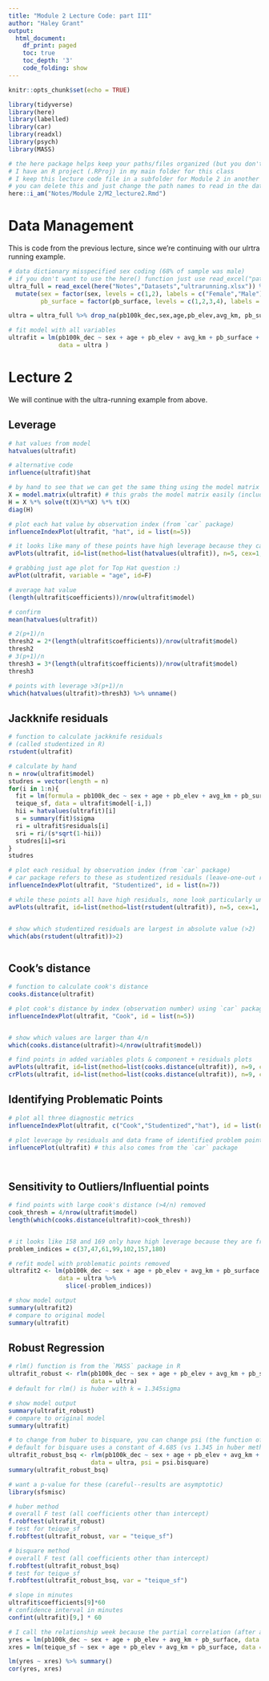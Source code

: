 ```yaml
---
title: "Module 2 Lecture Code: part III"
author: "Haley Grant"
output:
  html_document:
    df_print: paged
    toc: true
    toc_depth: '3'
    code_folding: show
---
```


```r
knitr::opts_chunk$set(echo = TRUE)
```

```r
library(tidyverse)
library(here)
library(labelled)
library(car)
library(readxl)
library(psych)
library(MASS)

# the here package helps keep your paths/files organized (but you don't have to if you don't want to)
# I have an R project (.RProj) in my main folder for this class
# I keep this lecture code file in a subfolder for Module 2 in another subfolder for Notes
# you can delete this and just change the path names to read in the data later to your computer's path name if that's easier
here::i_am("Notes/Module 2/M2_lecture2.Rmd")

```
# Data Management

This is code from the previous lecture, since we're continuing with our ulrtra running example.
 
```r
# data dictionary misspecified sex coding (68% of sample was male)
# if you don't want to use the here() function just use read_excel("path/on/your/computer") instead
ultra_full = read_excel(here("Notes","Datasets","ultrarunning.xlsx")) %>% 
  mutate(sex = factor(sex, levels = c(1,2), labels = c("Female","Male")),
         pb_surface = factor(pb_surface, levels = c(1,2,3,4), labels = c("Trail","Track","Road","Mix")))

ultra = ultra_full %>% drop_na(pb100k_dec,sex,age,pb_elev,avg_km, pb_surface, teique_sf)

# fit model with all variables
ultrafit = lm(pb100k_dec ~ sex + age + pb_elev + avg_km + pb_surface + teique_sf,
              data = ultra )

```

# Lecture 2

We will continue with the ultra-running example from above.

## Leverage
```r

# hat values from model
hatvalues(ultrafit)

# alternative code
influence(ultrafit)$hat

# by hand to see that we can get the same thing using the model matrix
X = model.matrix(ultrafit) # this grabs the model matrix easily (includign dummy variables)
H = X %*% solve(t(X)%*%X) %*% t(X)
diag(H)

# plot each hat value by observation index (from `car` package)
influenceIndexPlot(ultrafit, "hat", id = list(n=5))

# it looks like many of these points have high leverage because they came from track races and one due to age
avPlots(ultrafit, id=list(method=list(hatvalues(ultrafit)), n=5, cex=1, col=carPalette()[3], location="lr"))

# grabbing just age plot for Top Hat question :)
avPlot(ultrafit, variable = "age", id=F)

# average hat value
(length(ultrafit$coefficients))/nrow(ultrafit$model)

# confirm
mean(hatvalues(ultrafit))

# 2(p+1)/n
thresh2 = 2*(length(ultrafit$coefficients))/nrow(ultrafit$model)
thresh2
# 3(p+1)/n
thresh3 = 3*(length(ultrafit$coefficients))/nrow(ultrafit$model)
thresh3

# points with leverage >3(p+1)/n
which(hatvalues(ultrafit)>thresh3) %>% unname()
```

## Jackknife residuals

```r

# function to calculate jackknife residuals 
# (called studentized in R)
rstudent(ultrafit)

# calculate by hand
n = nrow(ultrafit$model)
studres = vector(length = n)
for(i in 1:n){
  fit = lm(formula = pb100k_dec ~ sex + age + pb_elev + avg_km + pb_surface + 
  teique_sf, data = ultrafit$model[-i,])
  hii = hatvalues(ultrafit)[i]
  s = summary(fit)$sigma
  ri = ultrafit$residuals[i]
  sri = ri/(s*sqrt(1-hii))
  studres[i]=sri
}
studres

# plot each residual by observation index (from `car` package)
# car package refers to these as studentized residuals (leave-one-out residuals)
influenceIndexPlot(ultrafit, "Studentized", id = list(n=7))

# while these points all have high residuals, none look particularly unusual
avPlots(ultrafit, id=list(method=list(rstudent(ultrafit)), n=5, cex=1, col=carPalette()[3], location="lr"))


# show which studentized residuals are largest in absolute value (>2)
which(abs(rstudent(ultrafit))>2)



```

## Cook's distance

```r
# function to calculate cook's distance
cooks.distance(ultrafit)

# plot cook's distance by index (observation number) using `car` package
influenceIndexPlot(ultrafit, "Cook", id = list(n=5))


# show which values are larger than 4/n
which(cooks.distance(ultrafit)>4/nrow(ultrafit$model))

# find points in added variables plots & component + residuals plots
avPlots(ultrafit, id=list(method=list(cooks.distance(ultrafit)), n=9, cex=1, col=carPalette()[3], location="lr"))
crPlots(ultrafit, id=list(method=list(cooks.distance(ultrafit)), n=9, cex=1, col=carPalette()[3], location="lr"))
```

## Identifying Problematic Points 


```r
# plot all three diagnostic metrics
influenceIndexPlot(ultrafit, c("Cook","Studentized","hat"), id = list(n = 5))

# plot leverage by residuals and data frame of identified problem points 
influencePlot(ultrafit) # this also comes from the `car` package




```


## Sensitivity to Outliers/Influential points

```r

# find points with large cook's distance (>4/n) removed
cook_thresh = 4/nrow(ultrafit$model)
length(which(cooks.distance(ultrafit)>cook_thresh))


# it looks like 158 and 169 only have high leverage because they are from track races; we'll try dropping the rest to check the sensitivity of the model
problem_indices = c(37,47,61,99,102,157,180)

# refit model with problematic points removed
ultrafit2 <- lm(pb100k_dec ~ sex + age + pb_elev + avg_km + pb_surface + teique_sf,
              data = ultra %>%
                slice(-problem_indices))

# show model output
summary(ultrafit2)
# compare to original model
summary(ultrafit)

```

## Robust Regression

```r
# rlm() function is from the `MASS` package in R
ultrafit_robust <- rlm(pb100k_dec ~ sex + age + pb_elev + avg_km + pb_surface + teique_sf, 
                       data = ultra)
# default for rlm() is huber with k = 1.345sigma

# show model output
summary(ultrafit_robust)
# compare to original model
summary(ultrafit)

```
```r
# to change from huber to bisquare, you can change psi (the function of residuals that we minimize)
# default for bisquare uses a constant of 4.685 (vs 1.345 in huber method)
ultrafit_robust_bsq <- rlm(pb100k_dec ~ sex + age + pb_elev + avg_km + pb_surface + teique_sf, 
                       data = ultra, psi = psi.bisquare)
summary(ultrafit_robust_bsq)

# want a p-value for these (careful--results are asymptotic)
library(sfsmisc)

# huber method
# overall F test (all coefficients other than intercept)
f.robftest(ultrafit_robust)
# test for teique_sf
f.robftest(ultrafit_robust, var = "teique_sf")

# bisquare method
# overall F test (all coefficients other than intercept)
f.robftest(ultrafit_robust_bsq)
# test for teique_sf
f.robftest(ultrafit_robust_bsq, var = "teique_sf")

```

```r
# slope in minutes
ultrafit$coefficients[9]*60
# confidence interval in minutes
confint(ultrafit)[9,] * 60

# I call the relationship week because the partial correlation (after adjusting for confounders) is only about 0.2
yres = lm(pb100k_dec ~ sex + age + pb_elev + avg_km + pb_surface, data = ultra)$residuals
xres = lm(teique_sf ~ sex + age + pb_elev + avg_km + pb_surface, data = ultra)$residuals

lm(yres ~ xres) %>% summary()
cor(yres, xres)
```
